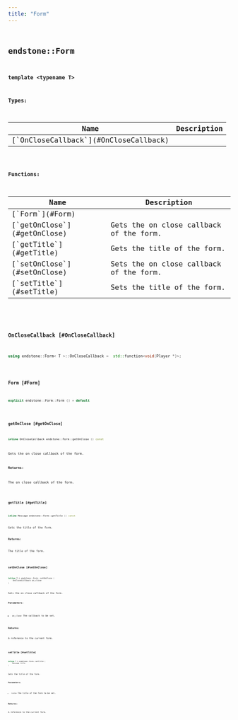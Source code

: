 ```yaml
---
title: "Form"
---
```


## <code className="doc-symbol doc-symbol-class"/> endstone::Form

**template &lt;typename T&gt;**






**Types:**

<table>
<thead>
   <tr>
      <th>Name</th>
      <th>Description</th>
   </tr>
</thead>
<tbody>
<tr key="classendstone_1_1_form_1a2aa24725e41a18e53dc651e46e279e28">
    <td>[`OnCloseCallback`](#OnCloseCallback)</td>
    <td></td>
</tr>
</tbody>
</table>









**Functions:**

<table>
<thead>
   <tr>
      <th>Name</th>
      <th>Description</th>
   </tr>
</thead>
<tbody>
<tr key="classendstone_1_1_form_1a77028f5b2f946a921e9e118da00dbe3a">
    <td>[`Form`](#Form)</td>
    <td></td>
</tr>
<tr key="classendstone_1_1_form_1ad0a5721b99d2d9bd30eec414d9c218b6">
    <td>[`getOnClose`](#getOnClose)</td>
    <td>Gets the on close callback of the form.</td>
</tr>
<tr key="classendstone_1_1_form_1a08c5096cfa0a1fb79c160d3bd0890679">
    <td>[`getTitle`](#getTitle)</td>
    <td>Gets the title of the form.</td>
</tr>
<tr key="classendstone_1_1_form_1aff78b36d4798b8185ea1ff93f6260f63">
    <td>[`setOnClose`](#setOnClose)</td>
    <td>Sets the on close callback of the form.</td>
</tr>
<tr key="classendstone_1_1_form_1a85daf37f20cdd2ce9e5eff9a2179a7e0">
    <td>[`setTitle`](#setTitle)</td>
    <td>Sets the title of the form.</td>
</tr>
</tbody>
</table>

### <code className="doc-symbol doc-symbol-typedef"/> OnCloseCallback [#OnCloseCallback]

```cpp
using endstone::Form< T >::OnCloseCallback =  std::function<void(Player *)>;
```
### <code className="doc-symbol doc-symbol-function"/> Form [#Form]

```cpp
explicit endstone::Form::Form () = default
```
### <code className="doc-symbol doc-symbol-function"/> getOnClose [#getOnClose]

```cpp
inline OnCloseCallback endstone::Form::getOnClose () const
```

Gets the on close callback of the form.





**Returns:**

The on close callback of the form. 





        
### <code className="doc-symbol doc-symbol-function"/> getTitle [#getTitle]

```cpp
inline Message endstone::Form::getTitle () const
```

Gets the title of the form.





**Returns:**

The title of the form. 





        
### <code className="doc-symbol doc-symbol-function"/> setOnClose [#setOnClose]

```cpp
inline T & endstone::Form::setOnClose (
    OnCloseCallback on_close
) 
```

Sets the on close callback of the form.





**Parameters:**


* `on_close` The callback to be set. 



**Returns:**

A reference to the current form. 





        
### <code className="doc-symbol doc-symbol-function"/> setTitle [#setTitle]

```cpp
inline T & endstone::Form::setTitle (
    Message title
) 
```

Sets the title of the form.





**Parameters:**


* `title` The title of the form to be set. 



**Returns:**

A reference to the current form. 





        